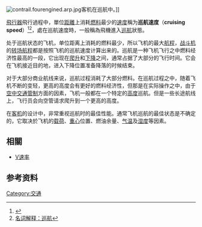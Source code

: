 [[File:contrail.fourengined.arp.jpg|thumb]]客机在巡航中。]]

[[飛行器|飛行器]]飛行過程中，單位[[距離|距離]]上消耗[[燃料|燃料]]最少的[[速度|速度]]稱为'''巡航速度'''（'''cruising speed'''）<ref>{{Cite web |url=http://www.oxforddictionaries.com/definition/english/cruising-speed |title=Oxford Dictionary: cruising speed |access-date=2015-01-03 |archive-date=2016-08-22 |archive-url=https://web.archive.org/web/20160822045326/http://www.oxforddictionaries.com/definition/english/cruising-speed |dead-url=no }}</ref><ref>[http://www.avbuyer.com.cn/c/2008/205664.html 名词解释：巡航]{{dead link|date=2017年12月 |bot=InternetArchiveBot |fix-attempted=yes }}</ref>，處在巡航速度時，一般稱為飛機進入[[巡航|巡航]]狀態。

处于巡航状态的飞机，单位距离上消耗的燃料最少，所以飞机的最大[[航程|航程]]，[[战斗机|战斗机]]的[[转场航程|转场航程]]都是按照飞机的巡航速度计算出来的。巡航是一种飞机飞行之中燃料经济性最高的一段，它出现在[[爬升|爬升]]和[[下降|下降]]之间，通常占据了大部分的飞行时间。它会在飞机接近目的地，进入下降位置准备降落的时候结束。

对于大部分商业航线来说，巡航过程消耗了大部分燃料。在巡航过程之中，随着飞机不断的变轻，更高的高度会有更好的燃料经济性，但那是在实际操作之中，由于[[空中交通管制|空中交通管制]]方面的因素，飞机一般都在一个特定的[[高度|高度]]巡航。但是一些长途航线上，飞行员会向空管请求爬升到一个更高的高度。

在[[客机|客机]]的设计中，非常重视巡航时的最佳性能。通常飞机巡航的最佳状态是不确定的，它取决於飞机的[[载荷|载荷]]、[[重心|重心]]位置、燃油余量、[[气温|气温]]及[[湿度|湿度]]等因素。

== 相關==
*[[V速率|V速率]]

==参考资料==
{{reflist}}

[[Category:交通|Category:交通]]